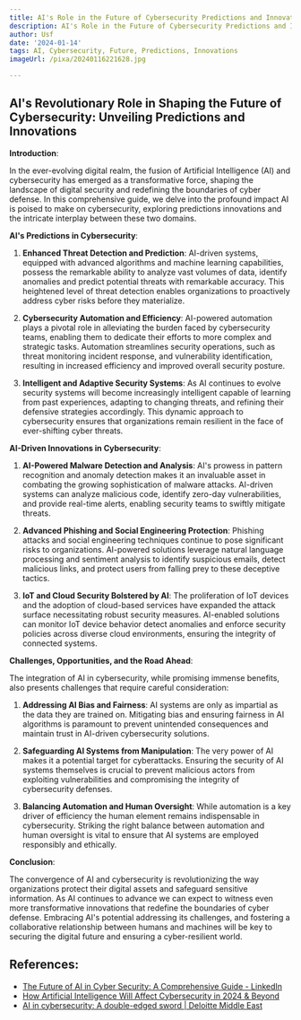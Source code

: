 ```yaml
---
title: AI's Role in the Future of Cybersecurity Predictions and Innovations
description: AI's Role in the Future of Cybersecurity Predictions and Innovations
author: Usf
date: '2024-01-14'
tags: AI, Cybersecurity, Future, Predictions, Innovations
imageUrl: /pixa/20240116221628.jpg

---
```

## AI's Revolutionary Role in Shaping the  Future of  Cybersecurity: Unveiling Predictions and Innovations

**Introduction**:

In the ever-evolving  digital realm, the fusion of Artificial Intelligence (AI) and cybersecurity has emerged as a transformative force, shaping the landscape of digital security and redefining  the boundaries of cyber defense. In this comprehensive guide, we delve into the profound impact  AI is  poised to  make on cybersecurity, exploring predictions innovations and the intricate interplay between these two domains.

**AI's Predictions in Cybersecurity**:

1. **Enhanced Threat Detection and Prediction**: AI-driven systems,  equipped with advanced algorithms and machine learning capabilities, possess the remarkable ability to analyze vast volumes of data, identify anomalies and predict potential threats with remarkable accuracy. This heightened level of threat detection enables organizations to proactively address cyber risks before they materialize.

2.  **Cybersecurity  Automation and Efficiency**: AI-powered automation plays a pivotal role in alleviating the burden  faced by cybersecurity  teams, enabling them to dedicate their efforts to more complex and strategic tasks. Automation streamlines security operations, such as threat monitoring  incident  response,  and  vulnerability identification, resulting in increased efficiency and improved overall  security posture.

3.  **Intelligent and Adaptive Security Systems**: As AI continues to evolve security systems will  become  increasingly intelligent capable of learning from past experiences, adapting to changing threats, and  refining their defensive strategies accordingly. This dynamic approach to  cybersecurity ensures that organizations remain resilient in the face of ever-shifting cyber threats.

**AI-Driven Innovations in  Cybersecurity**:

1. **AI-Powered Malware Detection and Analysis**: AI's prowess in pattern recognition and anomaly  detection makes it  an invaluable asset in combating the growing sophistication of malware attacks. AI-driven  systems can analyze malicious code, identify  zero-day vulnerabilities, and provide real-time alerts, enabling security  teams to swiftly mitigate  threats.

2. **Advanced Phishing and Social Engineering Protection**: Phishing  attacks  and  social engineering techniques continue to pose significant risks to organizations. AI-powered solutions leverage  natural language processing and sentiment analysis to identify suspicious emails, detect  malicious links, and  protect users from falling prey to these deceptive tactics.

3. **IoT and Cloud Security Bolstered  by AI**: The proliferation of  IoT devices and the adoption of cloud-based services have expanded the attack surface necessitating robust security measures. AI-enabled solutions can monitor IoT device behavior detect anomalies and  enforce security policies across diverse cloud environments, ensuring the integrity of connected systems.

**Challenges, Opportunities, and the  Road Ahead**:

The integration of AI in cybersecurity, while promising  immense benefits, also presents  challenges that require careful consideration:

1.  **Addressing AI Bias and Fairness**: AI systems are only as impartial as the data they are trained on. Mitigating bias and ensuring fairness in AI algorithms is  paramount to prevent unintended  consequences and maintain trust  in AI-driven cybersecurity solutions.

2. **Safeguarding AI Systems from Manipulation**: The very power of AI makes it  a potential target for  cyberattacks. Ensuring the security of AI systems themselves is crucial to  prevent malicious actors from exploiting vulnerabilities and  compromising the integrity of  cybersecurity defenses.

3. **Balancing Automation and Human Oversight**: While automation is a key driver of efficiency the human element remains indispensable in  cybersecurity. Striking the right balance  between automation and human oversight is vital to ensure that AI systems are employed responsibly and ethically.

**Conclusion**:

The convergence of AI  and cybersecurity  is revolutionizing the way organizations protect their  digital assets and safeguard sensitive information. As AI continues to advance we can expect to witness even more transformative innovations that redefine the boundaries of cyber defense.  Embracing AI's potential  addressing its challenges, and fostering a collaborative relationship between humans and machines will be key to securing the digital future and ensuring a cyber-resilient world.

## References:
- [The Future of AI in Cyber Security: A Comprehensive Guide - LinkedIn](https://www.linkedin.com/pulse/future-ai-cyber-security-comprehensive-guide-crowemackay-hkige)
- [How Artificial Intelligence Will Affect Cybersecurity in 2024 & Beyond](https://secureframe.com/blog/how-will-ai-affect-cybersecurity)
- [AI in cybersecurity: A double-edged sword | Deloitte Middle East](https://www2.deloitte.com/xe/en/pages/about-deloitte/articles/securing-the-future/ai-in-cybersecurity.html)
